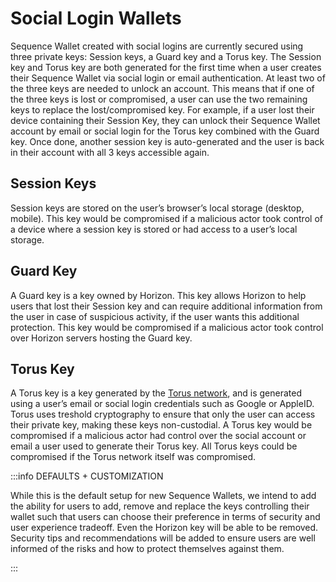 # Social Login Wallets

Sequence Wallet created with social logins are currently secured using three private keys: Session keys, a Guard key and a Torus key. The Session key and Torus key are both generated for the first time when a user creates their Sequence Wallet via social login or email authentication.
At least two of the three keys are needed to unlock an account. This means that if one of the three keys is lost or compromised, a user can use the two remaining keys to replace the lost/compromised key. For example, if a user lost their device containing their Session Key, they can unlock their Sequence Wallet account by email or social login for the Torus key combined with the Guard key. Once done, another session key is auto-generated and the user is back in their account with all 3 keys accessible again.

## Session Keys 
Session keys are stored on the user’s browser’s local storage (desktop, mobile). This key would be compromised if a malicious actor took control of a device where a session key is stored or had access to a user’s local storage. 

## Guard Key
A Guard key is a key owned by Horizon. This key allows Horizon to help users that lost their Session key and can require additional information from the user in case of suspicious activity, if the user wants this additional protection. This key would be compromised if a malicious actor took control over Horizon servers hosting the Guard key. 

## Torus Key
A Torus key is a key generated by the [Torus network](https://tor.us/), and is generated using a user’s email or social login credentials such as Google or AppleID. Torus uses treshold cryptography to ensure that only the user can access their private key, making these keys non-custodial. A Torus key would be compromised if a malicious actor had control over the social account or email a user used to generate their Torus key. All Torus keys could be compromised if the Torus network itself was compromised.


:::info DEFAULTS + CUSTOMIZATION

While this is the default setup for new Sequence Wallets, we intend to add the ability for users to add, remove and replace the keys controlling their wallet such that users can choose their preference in terms of security and user experience tradeoff. Even the Horizon key will be able to be removed. Security tips and recommendations will be added to ensure users are well informed of the risks and how to protect themselves against them.

:::
